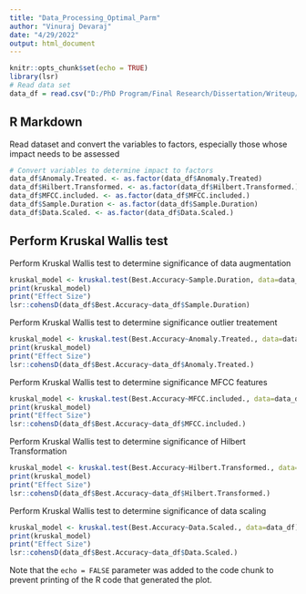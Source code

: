 ```yaml
---
title: "Data_Processing_Optimal_Parm"
author: "Vinuraj Devaraj"
date: "4/29/2022"
output: html_document
---
```


```r
knitr::opts_chunk$set(echo = TRUE)
library(lsr)
# Read data set
data_df = read.csv("D:/PhD Program/Final Research/Dissertation/Writeup/best_parm_data.csv")
```

## R Markdown
 Read dataset and convert the variables to factors, especially those whose impact needs to be assessed


```r
# Convert variables to determine impact to factors
data_df$Anomaly.Treated. <- as.factor(data_df$Anomaly.Treated)
data_df$Hilbert.Transformed. <- as.factor(data_df$Hilbert.Transformed.)
data_df$MFCC.included. <- as.factor(data_df$MFCC.included.)
data_df$Sample.Duration <- as.factor(data_df$Sample.Duration)
data_df$Data.Scaled. <- as.factor(data_df$Data.Scaled.)

```

## Perform Kruskal Wallis test
Perform Kruskal Wallis test to determine significance of data augmentation 

```r
kruskal_model <- kruskal.test(Best.Accuracy~Sample.Duration, data=data_df)
print(kruskal_model)
print("Effect Size")
lsr::cohensD(data_df$Best.Accuracy~data_df$Sample.Duration)
```


Perform Kruskal Wallis test to determine significance outlier treatement

```r
kruskal_model <- kruskal.test(Best.Accuracy~Anomaly.Treated., data=data_df)
print(kruskal_model)
print("Effect Size")
lsr::cohensD(data_df$Best.Accuracy~data_df$Anomaly.Treated.)
```
Perform Kruskal Wallis test to determine significance MFCC features

```r
kruskal_model <- kruskal.test(Best.Accuracy~MFCC.included., data=data_df)
print(kruskal_model)
print("Effect Size")
lsr::cohensD(data_df$Best.Accuracy~data_df$MFCC.included.)
```
Perform Kruskal Wallis test to determine significance of Hilbert Transformation

```r
kruskal_model <- kruskal.test(Best.Accuracy~Hilbert.Transformed., data=data_df)
print(kruskal_model)
print("Effect Size")
lsr::cohensD(data_df$Best.Accuracy~data_df$Hilbert.Transformed.)
```

Perform Kruskal Wallis test to determine significance of data scaling

```r
kruskal_model <- kruskal.test(Best.Accuracy~Data.Scaled., data=data_df)
print(kruskal_model)
print("Effect Size")
lsr::cohensD(data_df$Best.Accuracy~data_df$Data.Scaled.)
```


Note that the `echo = FALSE` parameter was added to the code chunk to prevent 
printing of the R code that generated the plot.
